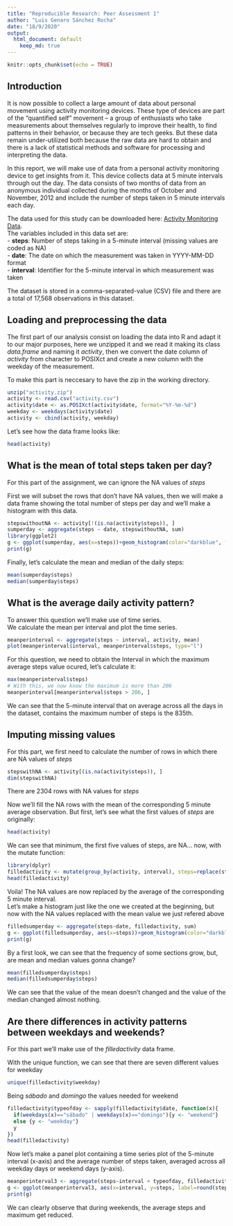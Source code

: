```yaml
---
title: "Reproducible Research: Peer Assessment 1"
author: "Luis Genaro Sánchez Rocha"
date: "18/9/2020"
output: 
  html_document: default
    keep_md: true
---
```


```r
knitr::opts_chunk$set(echo = TRUE)
```

## Introduction

It is now possible to collect a large amount of data about personal movement using activity monitoring devices. These type of devices are part of the “quantified self” movement – a group of enthusiasts who take measurements about themselves regularly to improve their health, to find patterns in their behavior, or because they are tech geeks. But these data remain under-utilized both because the raw data are hard to obtain and there is a lack of statistical methods and software for processing and interpreting the data.  
  
In this report, we will make use of data from a personal activity monitoring device to get insights from it. This device collects data at 5 minute intervals through out the day. The data consists of two months of data from an anonymous individual collected during the months of October and November, 2012 and include the number of steps taken in 5 minute intervals each day.  
  
The data used for this study can be downloaded here: [Activity Monitoring Data](https://d396qusza40orc.cloudfront.net/repdata%2Fdata%2Factivity.zip).  
The variables included in this data set are:  
- **steps**: Number of steps taking in a 5-minute interval (missing values are coded as NA)  
- **date**: The date on which the measurement was taken in YYYY-MM-DD format  
- **interval**:  Identifier for the 5-minute interval in which measurement was taken  
  
The dataset is stored in a comma-separated-value (CSV) file and there are a total of 17,568 observations in this dataset.  

## Loading and preprocessing the data  
  
The first part of our analysis consist on loading the data into R and adapt it to our major purposes, here we unzipped it and we read it making its class *data.frame* and naming it *activity*, then we convert the date column of *activity* from character to POSIXct and create a new column with the weekday of the measurement.  
  
  To make this part is neccesary to have the zip in the working directory.  

```r
unzip("activity.zip")
activity <- read.csv("activity.csv")
activity$date <- as.POSIXct(activity$date, format="%Y-%m-%d")
weekday <- weekdays(activity$date)
activity <- cbind(activity, weekday)
```
Let's see how the data frame looks like:  
```r
head(activity)
```

## What is the mean of total steps taken per day?

For this part of the assignment, we can ignore the NA values of *steps*  
  
First we will subset the rows that don't have NA values, then we will make a data frame showing the total number of steps per day and we'll make a histogram with this data.   
```r
stepswithoutNA <- activity[!(is.na(activity$steps)), ]
sumperday <- aggregate(steps ~ date, stepswithoutNA, sum)
library(ggplot2)
g <- ggplot(sumperday, aes(x=steps))+geom_histogram(color="darkblue", fill="lightblue")
print(g)
```
  
Finally, let's calculate the mean and median of the daily steps:  
```r
mean(sumperday$steps)
median(sumperday$steps)
```
  
## What is the average daily activity pattern?
  
To answer this question we'll make use of time series.  
We calculate the mean per interval and plot the time series.  
```r
meanperinterval <- aggregate(steps ~ interval, activity, mean)
plot(meanperinterval$interval, meanperinterval$steps, type="l")
```
  
For this question, we need to obtain the Interval in which the maximum average steps value ocured, let's calculate it:  
```r
max(meanperinterval$steps)
# With this, we now know the maximum is more than 206
meanperinterval[meanperinterval$steps > 206, ]
```
  
We can see that the 5-minute interval that on average across all the days in the dataset, contains the maximum number of steps is the 835th.  

## Imputing missing values

For this part, we first need to calculate the number of rows in which there are NA values of *steps*  
  
```r
stepswithNA <- activity[(is.na(activity$steps)), ]
dim(stepswithNA)
```
  
There are 2304 rows with NA values for *steps*  
  
Now we'll fill the NA rows with the mean of the corresponding 5 minute average observation. 
But first, let's see what the first values of *steps* are originally:  
```r
head(activity)
```
  
We can see that minimum, the first five values of steps, are NA... now, with the mutate function:  
  
```r
library(dplyr)
filledactivity <- mutate(group_by(activity, interval), steps=replace(steps, is.na(steps), mean(steps, na.rm=TRUE)))
head(filledactivity)
```
  
Voila! The NA values are now replaced by the average of the corresponding 5 minute interval.  
Let's make a histogram just like the one we created at the beginning, but now with the NA values replaced with the mean value we just refered above  
  
```r
filledsumperday <- aggregate(steps~date, filledactivity, sum)
g <- ggplot(filledsumperday, aes(x=steps))+geom_histogram(color="darkblue", fill="lightblue")
print(g)
```
  
By a first look, we can see that the frequency of some sections grow, but, are mean and median values gonna change?  
  
```r
mean(filledsumperday$steps)
median(filledsumperday$steps)
```
  
We can see that the value of the mean doesn't changed and the value of the median changed almost nothing.  
  
## Are there differences in activity patterns between weekdays and weekends?
  
For this part we'll make use of the *filledactivity* data frame.  
  
With the unique function, we can see that there are seven different values for weekday  
  
```r
unique(filledactivity$weekday)
```
  
Being *sábado* and *domingo* the values needed for weekend
  
```r
filledactivity$typeofday <- sapply(filledactivity$date, function(x){
  if(weekdays(x)=="sábado" | weekdays(x)=="domingo"){y <- "weekend"}
  else {y <- "weekday"}
  y
})
head(filledactivity)
```
Now let's make a panel plot containing a time series plot of the 5-minute interval (x-axis) and the average number of steps taken, averaged across all weekday days or weekend days (y-axis).   
  
```r
meanperinterval3 <- aggregate(steps~interval + typeofday, filledactivity, mean)
g <- ggplot(meanperinterval3, aes(x=interval, y=steps, label=round(steps, 2)))+facet_grid(typeofday~.)+geom_line()
print(g)
```
  
We can clearly observe that during weekends, the average steps and maximum get reduced.
